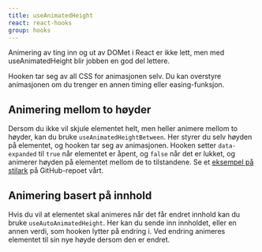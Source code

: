 ```yaml
---
title: useAnimatedHeight
react: react-hooks
group: hooks
---
```



<Ingress>
    Animering av ting inn og ut av DOMet i React er ikke lett, men med useAnimatedHeight blir jobben en god del lettere.
</Ingress>

<ComponentExample title="useAnimatedHeight" component={AnimationExample} codeExample={animationExampleCode} />

Hooken tar seg av all CSS for animasjonen selv. Du kan overstyre animasjonen om du trenger en annen timing eller easing-funksjon.

## Animering mellom to høyder

Dersom du ikke vil skjule elementet helt, men heller animere mellom to høyder, kan du bruke `useAnimatedHeightBetween`. Her styrer du selv
høyden på elementet, og hooken tar seg av animasjonen. Hooken setter `data-expanded` til `true` når elementet er åpent, og `false` når det er lukket,
og animerer høyden på elementet mellom de to tilstandene. Se et [eksempel på stilark](https://github.com/fremtind/jokul/blob/main/packages/react-hooks/documentation/animation-example.scss) på GitHub-repoet vårt.

<ComponentExample
    title="useAnimatedHeightBetween"
    component={AnimationBetweenExample}
    codeExample={animationBetweenExampleCode}
/>

## Animering basert på innhold

Hvis du vil at elementet skal animeres når det får endret innhold kan du bruke `useAutoAnimatedHeight`. Her kan du sende inn innholdet, eller
en annen verdi, som hooken lytter på endring i. Ved endring animeres elementet til sin nye høyde dersom den er endret.

<ComponentExample
    title="useAutoAnimatedHeight"
    component={AutoAnimationExample}
    codeExample={autoAnimationExampleCode}
/>
